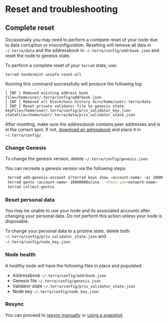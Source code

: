 
# Reset and troubleshooting

## Complete reset

Occasionally you may need to perform a comlpete reset of your node due to data corruption or misconfiguration. Resetting will remove all data in `~/.terra/data` and the addressbook in `~/.terra/config/addrbook.json` and reset the node to genesis state.

To perform a complete reset of your `terrad` state, use:

```
terrad tendermint unsafe-reset-all
```

Running this command successfully will produce the following log:

```
[ INF ] Removed existing address book file=/home/user/.terra/config/addrbook.json
[ INF ] Removed all blockchain history dir=/home/user/.terra/data
[ INF ] Reset private validator file to genesis state keyFile=/home/user/.terra/config/priv_validator_key.json stateFile=/home/user/.terra/data/priv_validator_state.json
```

<Admonition type="tip" title="Check the adressbook">

After resetting, make sure the addressbook contains peer addresses and is in the correct spot. If not, [download an adressbook](../run-a-full-terra-node/join-a-network.mdx#1-select-a-network) and place it in `~/.terra/config/`.

</Admonition>

### Change Genesis

To change the genesis version, delete `~/.terra/config/genesis.json`.

You can recreate a genesis version via the following steps:

```bash
 terrad add-genesis-account $(terrad keys show <account-name> -a) 100000000uluna,1000usd
 terrad gentx <account-name> 10000000uluna --chain-id=<network-name>
 terrad collect-gentxs
```

### Reset personal data

<Admonition type="danger">

You may be unable to use your node and its associated accounts after changing your personal data. Do not perform this action unless your node is disposable.


</Admonition>


To change your personal data to a pristine state, delete both `~/.terra/config/priv_validator_state.json` and `~/.terra/config/node_key.json`.

### Node health

A healthy node will have the following files in place and populated:

- Addressbook `~/.terra/config/addrbook.json`
- Genesis file `~/.terra/config/genesis.json`
- Validator state `~/.terra/config/priv_validator_state.json`
- Node key `~/.terra/config/node_key.json`

### Resync

You can proceed to [resync manually](./sync.mdx#sync-from-genesis) or [using a snapshot](./sync.mdx#quicksync).
